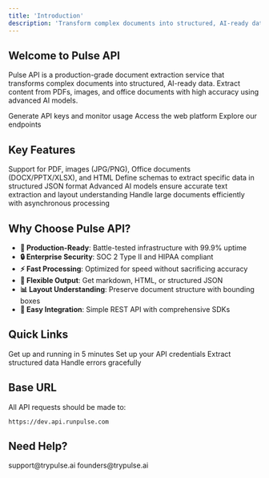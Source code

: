 ```yaml
---
title: 'Introduction'
description: 'Transform complex documents into structured, AI-ready data'
---
```


## Welcome to Pulse API

Pulse API is a production-grade document extraction service that transforms complex documents into structured, AI-ready data. Extract content from PDFs, images, and office documents with high accuracy using advanced AI models.

<CardGroup cols={3}>
  <Card title="Console" icon="browser" href="https://console.runpulse.com">
    Generate API keys and monitor usage
  </Card>
  <Card title="Platform" icon="window" href="https://platform.runpulse.com">
    Access the web platform
  </Card>
  <Card title="API Reference" icon="code" href="/api-reference/introduction">
    Explore our endpoints
  </Card>
</CardGroup>

## Key Features

<CardGroup cols={2}>
  <Card title="Multiple File Types" icon="file">
    Support for PDF, images (JPG/PNG), Office documents (DOCX/PPTX/XLSX), and HTML
  </Card>
  <Card title="Structured Extraction" icon="table">
    Define schemas to extract specific data in structured JSON format
  </Card>
  <Card title="High Accuracy" icon="sparkles">
    Advanced AI models ensure accurate text extraction and layout understanding
  </Card>
  <Card title="Async Processing" icon="clock">
    Handle large documents efficiently with asynchronous processing
  </Card>
</CardGroup>

## Why Choose Pulse API?

- **🚀 Production-Ready**: Battle-tested infrastructure with 99.9% uptime
- **🔒 Enterprise Security**: SOC 2 Type II and HIPAA compliant
- **⚡ Fast Processing**: Optimized for speed without sacrificing accuracy
- **🎯 Flexible Output**: Get markdown, HTML, or structured JSON
- **📊 Layout Understanding**: Preserve document structure with bounding boxes
- **🔄 Easy Integration**: Simple REST API with comprehensive SDKs

## Quick Links

<CardGroup cols={2}>
  <Card title="Quickstart Guide" icon="rocket" href="/quickstart">
    Get up and running in 5 minutes
  </Card>
  <Card title="Authentication" icon="key" href="/authentication">
    Set up your API credentials
  </Card>
  <Card title="Schema Extraction" icon="code" href="/core-concepts/schema-extraction">
    Extract structured data
  </Card>
  <Card title="Error Handling" icon="triangle-exclamation" href="/advanced/error-handling">
    Handle errors gracefully
  </Card>
</CardGroup>

## Base URL

All API requests should be made to:

```
https://dev.api.runpulse.com
```

## Need Help?

<CardGroup cols={2}>
  <Card title="Email Support" icon="envelope" href="mailto:support@trypulse.ai">
    support@trypulse.ai
  </Card>
  <Card title="Contact Founders" icon="users" href="mailto:founders@trypulse.ai">
    founders@trypulse.ai
  </Card>
</CardGroup>

